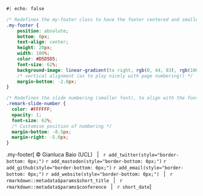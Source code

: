 ```css
#| echo: false

/* Redefines the my-footer class to have the footer centered and smaller */
.my-footer {
    position: absolute;
    bottom: 0px;
    text-align: center;
    height: 20px;
    width: 100%;
    color: #D5D5D5;
    font-size: 62%;
    background-image: linear-gradient(to right, rgb(0, 44, 83), rgb(100, 125, 151));
    /* vertical alignment (as to play nicely with page numbering!) */
    margin-bottom: -2.0px;
}

/* Redefines the slide numbering (smaller font), to align with the footer */
.remark-slide-number {
  color: #FFFFFF;
  opacity: 1;
  font-size: 62%;
  /* Customise position of numbering */
  margin-bottom: -8.5px;
  margin-right: -5.0px;
}
```

.my-footer[ 
&copy; Gianluca Baio (UCL) &nbsp; | &nbsp; `r add_twitter(style="border-bottom: 0px;")` `r add_mastodon(style="border-bottom: 0px;")` `r add_github(style="border-bottom: 0px;")` `r add_email(style="border-bottom: 0px;")` `r add_website(style="border-bottom: 0px;")`  &nbsp; | &nbsp; 
`r rmarkdown::metadata$params$short_title`  &nbsp; | &nbsp; `r rmarkdown::metadata$params$conference`  &nbsp; | &nbsp; `r short_date`
] 
